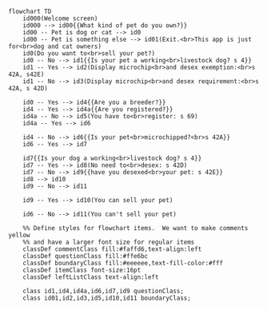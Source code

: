 ```mermaid
flowchart TD
    id000(Welcome screen)
    id000 --> id00{{What kind of pet do you own?}}
    id00 -- Pet is dog or cat --> id0
    id00 -- Pet is something else --> id01(Exit.<br>This app is just for<br>dog and cat owners)
    id0(Do you want to<br>sell your pet?)
    id0 -- No --> id1{{Is your pet a working<br>livestock dog? s 4}}
    id1 -- Yes --> id2(Display microchip<br>and desex exemption:<br>s 42A, s42E)
    id1 -- No --> id3(Display microchip<br>and desex requirement:<br>s 42A, s 42D)
    
    id0 -- Yes --> id4{{Are you a breeder?}}
    id4 -- Yes --> id4a{{Are you registered?}}
    id4a -- No --> id5(You have to<br>register: s 69)
    id4a -- Yes --> id6

    id4 -- No --> id6{{Is your pet<br>microchipped?<br>s 42A}}
    id6 -- Yes --> id7

    id7{{Is your dog a working<br>livestock dog? s 4}}
    id7 -- Yes --> id8(No need to<br>desex: s 42D)
    id7 -- No --> id9{{have you desexed<br>your pet: s 42E}}
    id8 --> id10
    id9 -- No --> id11

    id9 -- Yes --> id10(You can sell your pet)

    id6 -- No --> id11(You can't sell your pet)

    %% Define styles for flowchart items.  We want to make comments yellow
    %% and have a larger font size for regular items
    classDef commentClass fill:#faffd6,text-align:left
    classDef questionClass fill:#ffe6bc
    classDef boundaryClass fill:#eeeeee,text-fill-color:#fff
    classDef itemClass font-size:16pt
    classDef leftListClass text-align:left

    class id1,id4,id4a,id6,id7,id9 questionClass;
    class id01,id2,id3,id5,id10,id11 boundaryClass;
```